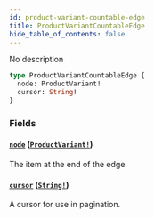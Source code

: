 ```yaml
---
id: product-variant-countable-edge
title: ProductVariantCountableEdge
hide_table_of_contents: false
---
```


No description

```graphql
type ProductVariantCountableEdge {
  node: ProductVariant!
  cursor: String!
}
```

### Fields

#### [`node`](#) ([`ProductVariant!`](../../../developer/api-reference/objects/product-variant))

The item at the end of the edge.

#### [`cursor`](#) ([`String!`](../../../developer/api-reference/scalars/string))

A cursor for use in pagination.
